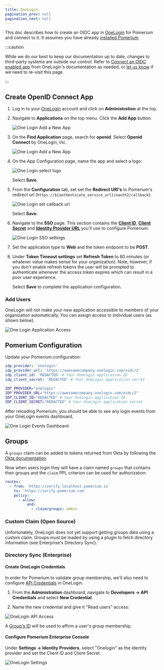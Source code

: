```yaml
---
title: OneLogin
pagination_prev: null
pagination_next: null
---
```



This doc describes how to create an OIDC app in [OneLogin] for Pomerium and connect to it. It assumes you have already [installed Pomerium].

:::caution

While we do our best to keep our documentation up to date, changes to third-party systems are outside our control. Refer to [Connect an OIDC enabled app](https://developers.onelogin.com/openid-connect/connect-to-onelogin) from OneLogin's documentation as needed, or [let us know](https://github.com/pomerium/documentation/issues/new?assignees=&labels=&template=doc-error.md) if we need to re-visit this page.

:::

## Create OpenID Connect App

1. Log in to your [OneLogin](https://www.onelogin.com/) account and click on **Administration** at the top.

1. Navigate to **Applications** on the top menu. Click the **Add App** button:

   ![One Login Add a New App](./img/onelogin/one-login-add-app.png)

1. On the **Find Application** page, search for **openid**. Select **Openid Connect** by OneLogin, Inc.

   ![One Login Add a New App](./img/onelogin/one-login-add-open-id.png)

1. On the App Configuration page, name the app and select a logo:

   ![One Login select logo](./img/onelogin/one-login-select-logo.png)

   Select **Save**.

1. From the **Configuration** tab, set set the **Redirect URI's** to Pomerium's redirect url (`https://${authenticate_service_url}/oauth2/callback`):

   ![One Login set callback url](./img/onelogin/one-login-callback-url.png)

   Select **Save**.

1. Navigate to the **SSO** page. This section contains the **[Client ID]**, **[Client Secret]** and **[Identity Provider URL]** you'll use to configure Pomerium:

   ![One Login SSO settings](./img/onelogin/one-login-sso-settings.png)

1. Set the application type to **Web** and the token endpoint to be **POST**.

1. Under **Token Timeout settings** set **Refresh Token** to 60 minutes (or whatever value makes sense for your organization). Note, however, if you don't enable refresh tokens the user will be prompted to authenticate whenever the access token expires which can result in a poor user experience.

   Select **Save** to complete the application configuration.

### Add Users

OneLogin will not make your new application accessible to members of your organization automatically. You can assign access to individual users (as shown below).

![One Login Application Access](./img/onelogin/one-login-app-access.png)

## Pomerium Configuration

Update your Pomerium configuration:

<Tabs>
<TabItem value="config.yaml" label="config.yaml">

```yaml
idp_provider: 'onelogin'
idp_provider_url: 'https://awesomecompany.onelogin.com/oidc/2'
idp_client_id: 'REDACTED' # Your OneLogin application ID
idp_client_secret: 'REDACTED' # Your OneLogin application secret
```

</TabItem>
<TabItem value="Environment Variables" label="Environment Variables">

```bash
IDP_PROVIDER="onelogin"
IDP_PROVIDER_URL="https://awesomecompany.onelogin.com/oidc/2"
IDP_CLIENT_ID="REDACTED" # Your OneLogin application ID
IDP_CLIENT_SECRET="REDACTED" # Your OneLogin application secret
```

</TabItem>
</Tabs>

After reloading Pomerium, you should be able to see any login events from your OneLogin events dashboard.

![One Login Events Dashboard](./img/onelogin/one-login-events.png)

## Groups

A `groups` claim can be added to tokens returned from Okta by following the [Okta documentation](https://developer.okta.com/docs/guides/customize-tokens-groups-claim/main/).

Now when users login they will have a claim named `groups` that contains their groups and the `claim` PPL criterion can be used for authorization:

```yaml
routes:
  - from: 'https://verify.localhost.pomerium.io'
    to: 'https://verify.pomerium.com'
    policy:
      - allow:
          and:
            - claim/groups: admin
```

<Tabs>
<TabItem value="Custom Claim (Open Source)" label="Custom Claim (Open Source)">

### Custom Claim (Open Source)

Unfortunately, OneLogin does not yet support getting groups data using a custom claim. Groups must be loaded by using a plugin to fetch directory information (see Enterprise's Directory Sync).

</TabItem>
<TabItem value="Directory Sync (Enterprise)" label="Directory Sync (Enterprise)">

### Directory Sync (Enterprise)

#### Create OneLogin Credentials

In order for Pomerium to validate group membership, we'll also need to configure [API Credentials](https://developers.onelogin.com/api-docs/1/getting-started/working-with-api-credentials) in OneLogin.

1. From the **Administration** dashboard, navigate to **Developers → API Credentials** and select **New Credential**.

1. Name the new credential and give it "Read users" access:

![OneLogin API Access](./img/onelogin/one-login-api-access.png)

A [Group's ID](https://developers.onelogin.com/openid-connect/api/user-info) will be used to affirm a user's group membership.

#### Configure Pomerium Enterprise Console

Under **Settings → Identity Providers**, select "Onelogin" as the identity provider and set the Client ID and Client Secret.

![OneLogin Settings](./img/onelogin/one-login-idp.png)

</TabItem>
</Tabs>

[client id]: /docs/reference/identity-provider-settings#identity-provider-client-id
[client secret]: /docs/reference/identity-provider-settings#identity-provider-client-secret
[identity provider url]: /docs/reference/identity-provider-settings#identity-provider-url
[environmental variables]: https://en.wikipedia.org/wiki/Environment_variable
[oauth2]: https://oauth.net/2/
[openid connect]: https://en.wikipedia.org/wiki/OpenID_Connect
[onelogin]: https://www.onelogin.com/
[installed pomerium]: /docs/deploy/

